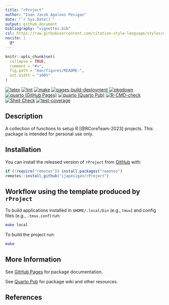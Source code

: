 ```yaml
---
title: "rProject"
author: "Ivan Jacob Agaloos Pesigan"
date: "`r Sys.Date()`"
output: github_document
bibliography: "vignettes.bib"
csl: https://raw.githubusercontent.com/citation-style-language/styles/master/apa.csl
nocite: |
  @*
---
```


<!-- README.md is generated from .setup/readme/README.Rmd. Please edit that file -->

```r
knitr::opts_chunk$set(
  collapse = TRUE,
  comment = "#>",
  fig.path = "man/figures/README-",
  out.width = "100%"
)
```

<!-- badges: start -->
[![latex](https://github.com/ijapesigan/rProject/actions/workflows/latex.yml/badge.svg)](https://github.com/ijapesigan/rProject/actions/workflows/latex.yml)
[![lint](https://github.com/ijapesigan/rProject/actions/workflows/lint.yml/badge.svg)](https://github.com/ijapesigan/rProject/actions/workflows/lint.yml)
[![make](https://github.com/ijapesigan/rProject/actions/workflows/make.yml/badge.svg)](https://github.com/ijapesigan/rProject/actions/workflows/make.yml)
[![pages-build-deployment](https://github.com/ijapesigan/rProject/actions/workflows/pages/pages-build-deployment/badge.svg)](https://github.com/ijapesigan/rProject/actions/workflows/pages/pages-build-deployment)
[![pkgdown](https://github.com/ijapesigan/rProject/actions/workflows/pkgdown-gh-pages.yml/badge.svg)](https://github.com/ijapesigan/rProject/actions/workflows/pkgdown-gh-pages.yml)
[![quarto (GitHub Pages)](https://github.com/ijapesigan/rProject/actions/workflows/quarto-gh-pages.yml/badge.svg)](https://github.com/ijapesigan/rProject/actions/workflows/quarto-gh-pages.yml)
[![quarto (Quarto Pub)](https://github.com/ijapesigan/rProject/actions/workflows/quarto-quarto-pub.yml/badge.svg)](https://github.com/ijapesigan/rProject/actions/workflows/quarto-quarto-pub.yml)
[![R-CMD-check](https://github.com/ijapesigan/rProject/actions/workflows/check-full.yaml/badge.svg)](https://github.com/ijapesigan/rProject/actions/workflows/check-full.yaml)
[![Shell Check](https://github.com/ijapesigan/rProject/actions/workflows/shellcheck.yml/badge.svg)](https://github.com/ijapesigan/rProject/actions/workflows/shellcheck.yml)
[![test-coverage](https://github.com/ijapesigan/rProject/actions/workflows/test-coverage.yml/badge.svg)](https://github.com/ijapesigan/rProject/actions/workflows/test-coverage.yml)
<!-- badges: end -->

## Description

A collection of functions to setup R [@RCoreTeam-2023] projects.
This package is intended for personal use only.

## Installation

You can install the released version of
`rProject`
from
[GitHub](https://github.com/ijapesigan/rProject) with:

```r
if (!require("remotes")) install.packages("remotes")
remotes::install_github("ijapesigan/rProject")
```

## Workflow using the template produced by `rProject`

To build applications installed in `$HOME/.local/bin` (e.g., `tmux`)
and config files (e.g., `.tmux.conf`) run:

```bash
make local
```

To build the project run:

```bash
make
```

## More Information

See
[GitHub Pages](https://ijapesigan.github.io/rProject)
for package documentation.

See
[Quarto Pub](https://ijapesigan.quarto.pub/rproject)
for package wiki and other resources.

## References
